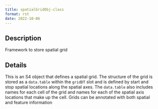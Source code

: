 ```yaml
--- 
title: spatialGridObj-class 
format: rst 
date: 2022-10-06 
--- 
```


## Description

Framework to store spatial grid


## Details

This is an S4 object that defines a spatial grid. The structure of the grid is stored as a
 `data.table` within the `gridDT` slot and is defined by start and stop spatial
 locations along the spatial axes. The `data.table` also includes names for each cell
 of the grid and names for each of the spatial axis locations that make up the cell.
 Grids can be annotated with both spatial and feature information


